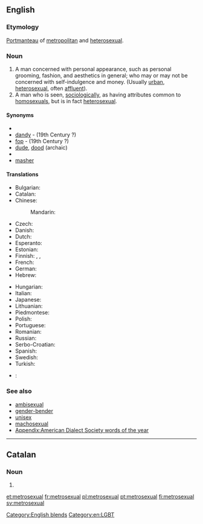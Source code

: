 ==English==
{{wikipedia}}

===Etymology===
[[portmanteau word|Portmanteau]] of [[metropolitan]] and [[heterosexual]].

===Noun===
{{en-noun|head=[[metro-|metro]][[sexual]]}}

# A man concerned with personal appearance, such as personal grooming, fashion, and aesthetics in general; who may or may not be concerned with self-indulgence and money. (Usually [[urban]], [[heterosexual]], often [[affluent]]). <!-- A concern for personal image is interpreted socially as being "homosexual" in some social circles, leaving "Gay Straight Male" as the logical terminology in that social context to describe a straight male concerned with fashion and personal appearance.-->
# A man who is seen, [[sociologically]], as having attributes common to [[homosexuals]], but is in fact [[heterosexual]].

====Synonyms====
* {{l|en|boulevardier}}
* [[dandy]] - (19th Century ?)
* [[fop]] - (19th Century ?)
* [[dude]], [[dood]] (archaic)
* {{l|en|man about town}}
* [[masher]] {{qualifier|archaic}}

====Translations====
{{trans-top|A man concerned with personal appearance}}
* Bulgarian: {{t-|bg|метросексуален|tr=metroseksualen}}
* Catalan: {{t-|ca|metrosexual}}
* Chinese:
*: Mandarin: {{t|cmn|都市美男|tr=dūshì měinán|sc=Hani}}
* Czech: {{t-|cs|metrosexuál}}
* Danish: {{t-|da|metrosexuel}}
* Dutch: {{t+|nl|metroseksueel}}
* Esperanto: {{t-|eo|metroseksulo}}
* Estonian: {{t-|et|metroseksuaal}}
* Finnish: {{t-|fi|metroseksuaali}}, {{t-|fi|hienostelija}}, {{t+|fi|keikari}}
* French: {{t+|fr|métrosexuel|m}}
* German: {{t-|de|Metrosexueller|m}}
* Hebrew: {{t-|he|מטרוסקסואל|tr=metroseksual}}
{{trans-mid}}
* Hungarian: {{t-|hu|metroszexuális}}
* Italian: {{t+|it|metrosessuale}}
* Japanese: {{t-|ja|メトロセクシャル|tr=metorosekusharu|sc=Jpan}}
* Lithuanian: {{t-|lt|metroseksualas}}
* Piedmontese: {{tø|pms|gadan}}
* Polish: {{t+|pl|metroseksualny}}
* Portuguese: {{t+|pt|metrosexual}}
* Romanian: {{t-|ro|metrosexual}}
* Russian: {{t-|ru|метросексуал|m|tr=metrosɛksuál|sc=Cyrl}}
* Serbo-Croatian: {{t-|sh|метросексуалан|sc=Cyrl}}
* Spanish: {{t-|es|metrosexual}}
* Swedish: {{t+|sv|metrosexuell}}
* Turkish: {{t+|tr|metroseksüel}}
{{trans-bottom}}

{{checktrans-top}}
* {{ttbc|it}}: {{t-|it|vitellone|m}} <!--This doesn't seem to be correct: see my comment on the discussion page - Paul G-->
{{trans-mid}}
{{trans-bottom}}

===See also===
* [[ambisexual]]
* [[gender-bender]]
* [[unisex]]
* [[machosexual]]
* [[Appendix:American Dialect Society words of the year]]

[[Category:English blends]]
[[Category:en:LGBT]]

----

==Catalan==

===Noun===
{{ca-noun|m}}

# {{l|en|metrosexual}}

[[et:metrosexual]]
[[fr:metrosexual]]
[[pl:metrosexual]]
[[pt:metrosexual]]
[[fi:metrosexual]]
[[sv:metrosexual]]